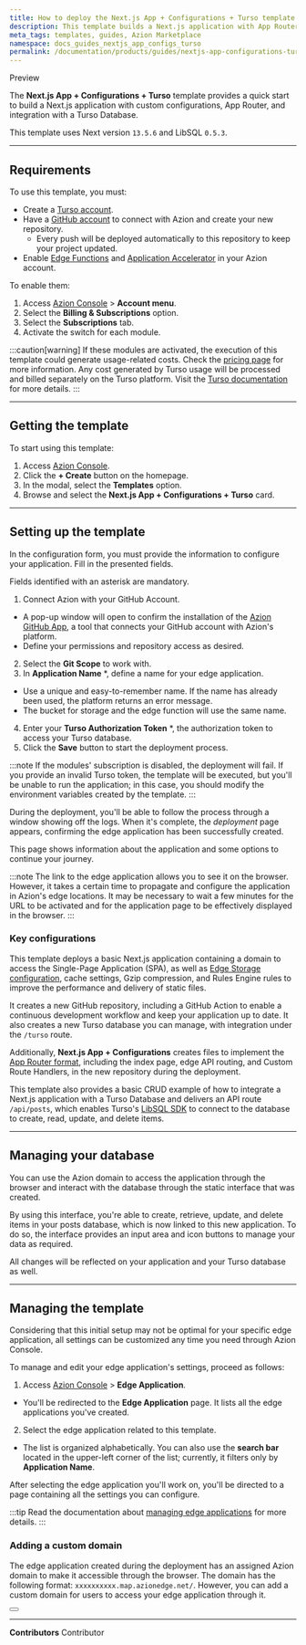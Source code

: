 ```yaml
---
title: How to deploy the Next.js App + Configurations + Turso template
description: This template builds a Next.js application with App Router, custom configurations, and support for Turso Databases.
meta_tags: templates, guides, Azion Marketplace
namespace: docs_guides_nextjs_app_configs_turso
permalink: /documentation/products/guides/nextjs-app-configurations-turso/
---
```



<Badge variant="accent">
Preview
</Badge>

The **Next.js App + Configurations + Turso** template provides a quick start to build a Next.js application with custom configurations, App Router, and integration with a Turso Database.

This template uses Next version `13.5.6` and LibSQL `0.5.3`.

---

## Requirements

To use this template, you must:

- Create a [Turso account](https://accounts.turso.tech/sign-up).
- Have a [GitHub account](https://github.com/signup) to connect with Azion and create your new repository.
  - Every push will be deployed automatically to this repository to keep your project updated.
- Enable [Edge Functions](/en/documentation/products/build/edge-application/edge-functions/) and [Application Accelerator](/en/documentation/products/build/edge-application/application-accelerator/) in your Azion account.

To enable them:

1. Access [Azion Console](/en/documentation/products/guides/how-to-access-azion-console/) > **Account menu**.
2. Select the **Billing & Subscriptions** option.
3. Select the **Subscriptions** tab.
4. Activate the switch for each module.

:::caution[warning]
If these modules are activated, the execution of this template could generate usage-related costs. Check the [pricing page](/en/documentation/products/pricing/) for more information. Any cost generated by Turso usage will be processed and billed separately on the Turso platform. Visit the [Turso documentation](https://docs.turso.tech/introduction) for more details.
:::

---

## Getting the template

To start using this template:

1. Access [Azion Console](https://console.azion.com/).
2. Click the **+ Create** button on the homepage.
3. In the modal, select the **Templates** option.
4. Browse and select the **Next.js App + Configurations + Turso** card.

---

## Setting up the template

In the configuration form, you must provide the information to configure your application. Fill in the presented fields. 

Fields identified with an asterisk are mandatory.

1. Connect Azion with your GitHub Account.
- A pop-up window will open to confirm the installation of the [Azion GitHub App](https://www.azion.com/en/documentation/products/guides/azion-github-app/), a tool that connects your GitHub account with Azion's platform.
- Define your permissions and repository access as desired.
2. Select the **Git Scope** to work with.
3. In **Application Name** *, define a name for your edge application.
- Use a unique and easy-to-remember name. If the name has already been used, the platform returns an error message.
- The bucket for storage and the edge function will use the same name.
4. Enter your **Turso Authorization Token** *, the authorization token to access your Turso database.
5. Click the **Save** button to start the deployment process.

:::note
If the modules' subscription is disabled, the deployment will fail. If you provide an invalid Turso token, the template will be executed, but you'll be unable to run the application; in this case, you should modify the environment variables created by the template.
:::

During the deployment, you'll be able to follow the process through a window showing off the logs. When it's complete, the *deployment* page appears, confirming the edge application has been successfully created.

This page shows information about the application and some options to continue your journey.

:::note
The link to the edge application allows you to see it on the browser. However, it takes a certain time to propagate and configure the application in Azion's edge locations. It may be necessary to wait a few minutes for the URL to be activated and for the application page to be effectively displayed in the browser.
:::

### Key configurations

This template deploys a basic Next.js application containing a domain to access the Single-Page Application (SPA), as well as [Edge Storage configuration](/en/documentation/products/store/edge-storage/), cache settings, Gzip compression, and Rules Engine rules to improve the performance and delivery of static files.

It creates a new GitHub repository, including a GitHub Action to enable a continuous development workflow and keep your application up to date. It also creates a new Turso database you can manage, with integration under the `/turso` route.

Additionally, **Next.js App + Configurations** creates files to implement the [App Router format](https://nextjs.org/docs/app), including the index page, edge API routing, and Custom Route Handlers, in the new repository during the deployment.

This template also provides a basic CRUD example of how to integrate a Next.js application with a Turso Database and delivers an API route `/api/posts`, which enables Turso's [LibSQL SDK](https://github.com/tursodatabase/libsql) to connect to the database to create, read, update, and delete items.

---

## Managing your database

You can use the Azion domain to access the application through the browser and interact with the database through the static interface that was created.

By using this interface, you're able to create, retrieve, update, and delete items in your posts database, which is now linked to this new application. To do so, the interface provides an input area and icon buttons to manage your data as required.

All changes will be reflected on your application and your Turso database as well.

---

## Managing the template

Considering that this initial setup may not be optimal for your specific edge application, all settings can be customized any time you need through Azion Console.

To manage and edit your edge application's settings, proceed as follows:

1. Access [Azion Console](/en/documentation/products/guides/how-to-access-azion-console/) > **Edge Application**.
- You'll be redirected to the **Edge Application** page. It lists all the edge applications you've created. 
2. Select the edge application related to this template. 
- The list is organized alphabetically. You can also use the **search bar** located in the upper-left corner of the list; currently, it filters only by **Application Name**.

After selecting the edge application you'll work on, you'll be directed to a page containing all the settings you can configure.

:::tip
Read the documentation about [managing edge applications](/en/documentation/products/edge-application/first-steps/) for more details.
:::

### Adding a custom domain

The edge application created during the deployment has an assigned Azion domain to make it accessible through the browser. The domain has the following format: `xxxxxxxxxx.map.azionedge.net/`. However, you can add a custom domain for users to access your edge application through it.


<Button href="/en/documentation/products/guides/configure-a-domain/" text="go to configuring a domain guide" variant="secondary"> 

</Button>

---


**Contributors** <ContributorList>Contributor</ContributorList>

